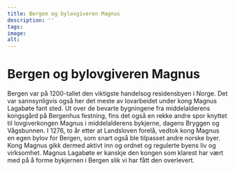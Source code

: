 ```yaml
---
title: Bergen og bylovgiveren Magnus
description: ''
tags:
image: 
alt: 
---
```



# Bergen og bylovgiveren Magnus

<Container stil="initial side">
    Bergen var på 1200-tallet den viktigste handelsog residensbyen i Norge. Det var sannsynligvis også her det meste av lovarbeidet under kong Magnus Lagabøte fant sted. Ut over de bevarte bygningene fra middelalderens kongsgård på Bergenhus festning, fins det også en rekke andre spor knyttet til lovgiverkongen Magnus i middelalderens bykjerne, dagens Bryggen og Vågsbunnen. I 1276, to år etter at Landsloven forelå, vedtok kong Magnus en egen bylov for Bergen, som snart også ble tilpasset andre norske byer. Kong Magnus gikk dermed aktivt inn og ordnet og regulerte byens liv og virksomhet. Magnus Lagabøte er kanskje den kongen som klarest har vært med på å forme bykjernen i Bergen slik vi har fått den overlevert.
</Container>